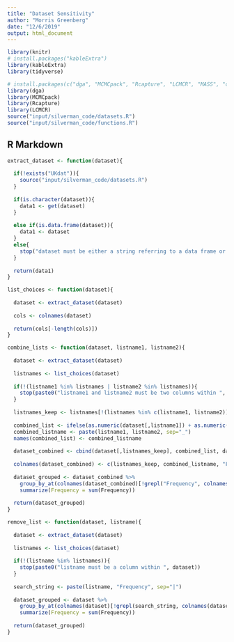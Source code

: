 ```yaml
---
title: "Dataset Sensitivity"
author: "Morris Greenberg"
date: "12/6/2019"
output: html_document
---
```


```r
library(knitr)
# install.packages("kableExtra")
library(kableExtra)
library(tidyverse)

# install.packages(c("dga", "MCMCpack", "Rcapture", "LCMCR", "MASS", "coda"))
library(dga)
library(MCMCpack)
library(Rcapture)
library(LCMCR)
source("input/silverman_code/datasets.R")
source("input/silverman_code/functions.R")
```

## R Markdown

```r
extract_dataset <- function(dataset){
  
  if(!exists("UKdat")){
    source("input/silverman_code/datasets.R")
  }
  
  if(is.character(dataset)){
    data1 <- get(dataset)
  }
  
  else if(is.data.frame(dataset)){
    data1 <- dataset
  }
  else{
    stop("dataset must be either a string referring to a data frame or a data frame.")
  }
  
  return(data1)
}
```

```r

list_choices <- function(dataset){
  
  dataset <- extract_dataset(dataset)
  
  cols <- colnames(dataset)
  
  return(cols[-length(cols)])
}
```

```r
combine_lists <- function(dataset, listname1, listname2){
  
  dataset <- extract_dataset(dataset)
  
  listnames <- list_choices(dataset)
  
  if(!(listname1 %in% listnames | listname2 %in% listnames)){
    stop(paste0("listname1 and listname2 must be two columns within ", dataset))
  }
  
  listnames_keep <- listnames[!(listnames %in% c(listname1, listname2))]
  
  combined_list <- ifelse(as.numeric(dataset[,listname1]) + as.numeric(dataset[,listname2]), 1, 0)
  combined_listname <- paste(listname1, listname2, sep="_")
  names(combined_list) <- combined_listname
  
  dataset_combined <- cbind(dataset[,listnames_keep], combined_list, dataset$Frequency)
  
  colnames(dataset_combined) <- c(listnames_keep, combined_listname, "Frequency")
  
  dataset_grouped <- dataset_combined %>%
    group_by_at(colnames(dataset_combined)[!grepl("Frequency", colnames(dataset_combined))]) %>%
    summarize(Frequency = sum(Frequency))
  
  return(dataset_grouped)
}

remove_list <- function(dataset, listname){
  
  dataset <- extract_dataset(dataset)
  
  listnames <- list_choices(dataset)
  
  if(!(listname %in% listnames)){
    stop(paste0("listname must be a column within ", dataset))
  }
  
  search_string <- paste(listname, "Frequency", sep="|")
  
  dataset_grouped <- dataset %>%
    group_by_at(colnames(dataset)[!grepl(search_string, colnames(dataset))]) %>%
    summarize(Frequency = sum(Frequency))
  
  return(dataset_grouped)
}

```
